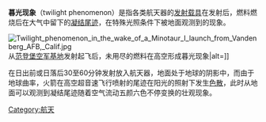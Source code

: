 '''暮光现象'''（twilight phenomenon）是指各类航天器的[[发射载具|发射载具]]在发射后，燃料燃烧后在大气中留下的[[飞机云|凝结尾迹]]，在特殊光照条件下被地面观测到的现象。

[[File:Twilight_phenomenon_in_the_wake_of_a_Minotaur_I_launch_from_Vandenberg_AFB,_CaIif.jpg|thumb]]从[[范登堡空军基地|范登堡空军基地]]发射起飞后，未用尽的燃料在高空形成暮光现象|alt=]]

在日出前或日落后30至60分钟发射放入航天器，地面处于地球的阴影中，而由于地球曲率，火箭在高空超音速飞行喷射的尾迹在阳光的照射下发生[[色散_(光学)|色散]]，此时从地面可以观测到凝结尾迹随着空气流动五颜六色不停变换的壮观现象。

[[Category:航天|Category:航天]]